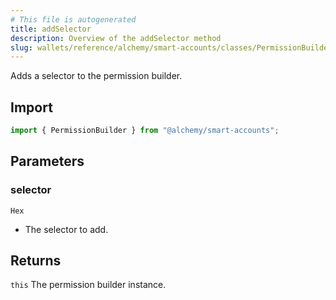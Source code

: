 ```yaml
---
# This file is autogenerated
title: addSelector
description: Overview of the addSelector method
slug: wallets/reference/alchemy/smart-accounts/classes/PermissionBuilder/addSelector
---
```


Adds a selector to the permission builder.

## Import

```ts
import { PermissionBuilder } from "@alchemy/smart-accounts";
```

## Parameters

### selector

`Hex`

- The selector to add.

## Returns

`this`
The permission builder instance.
